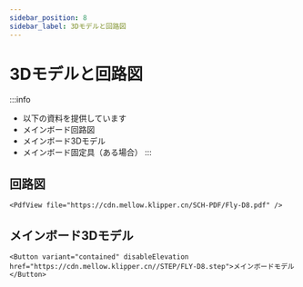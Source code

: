 ```yaml
---
sidebar_position: 8
sidebar_label: 3Dモデルと回路図
---
```


# 3Dモデルと回路図

:::info
* 以下の資料を提供しています
* メインボード回路図
* メインボード3Dモデル
* メインボード固定具（ある場合）
:::

## 回路図

    <PdfView file="https://cdn.mellow.klipper.cn/SCH-PDF/Fly-D8.pdf" />


## メインボード3Dモデル

    <Button variant="contained" disableElevation href="https://cdn.mellow.klipper.cn//STEP/FLY-D8.step">メインボードモデル</Button>